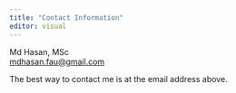 ```yaml
---
title: "Contact Information"
editor: visual
---
```


Md Hasan, MSc\
[mdhasan.fau\@gmail.com](mailto:%20mdhasan.fau@gmail.com)

The best way to contact me is at the email address above.
